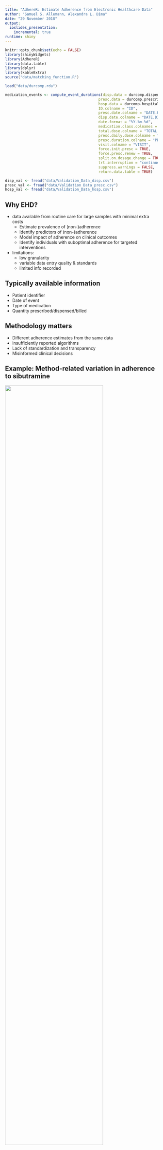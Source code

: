 ```yaml
---
title: "AdhereR: Estimate Adherence from Electronic Healthcare Data"
author: "Samuel S. Allemann, Alexandra L. Dima"
date: "29 November 2018"
output:
  ioslides_presentation:
    incremental: true
runtime: shiny
---
```


```r
knitr::opts_chunk$set(echo = FALSE)
library(shinyWidgets)
library(AdhereR)
library(data.table)
library(dplyr)
library(kableExtra)
source("data/matching_function.R")

load("data/durcomp.rda")

medication_events <- compute_event_durations(disp.data = durcomp.dispensing, 
                                           presc.data = durcomp.prescribing, 
                                           hosp.data = durcomp.hospitalisation, 
                                           ID.colname = "ID", 
                                           presc.date.colname = "DATE.PRESC", 
                                           disp.date.colname = "DATE.DISP", 
                                           date.format = "%Y-%m-%d",
                                           medication.class.colnames = c("ATC.CODE", "UNIT", "FORM"), 
                                           total.dose.colname = "TOTAL.DOSE", 
                                           presc.daily.dose.colname = "DAILY.DOSE", 
                                           presc.duration.colname = "PRESC.DURATION", 
                                           visit.colname = "VISIT", 
                                           force.init.presc = TRUE, 
                                           force.presc.renew = TRUE, 
                                           split.on.dosage.change = TRUE, 
                                           trt.interruption = "continue", 
                                           suppress.warnings = FALSE, 
                                           return.data.table = TRUE)

disp_val <- fread("data/Validation_Data_disp.csv")
presc_val <- fread("data/Validation_Data_presc.csv")
hosp_val <- fread("data/Validation_Data_hosp.csv")
```

<!-- ## So far... -->

<!-- Electronic monitoring data (EM): -->

<!-- - max zoom: each administration is recorded -->
<!-- - analysis:  -->
<!--     - adherence characterises an individual over a time period:  -->
<!--         - 3M, 1M, 1W, between visits;  -->
<!--         - skipped doses, missed days, drug holidays; (time to) discontinuation -->
<!--     - adherence characterises a cohort/sample at a time t:  -->
<!--         - per day -->
<!--         - % individuals taking >= prescribed; survival curve -->

<!-- ## ... something completely different? -->

<!-- Electronic healthcare data (EHD):  -->

<!-- - zoom out: only prescription AND/OR dispensing data -->
<!-- - analysis:  -->
<!--     - adherence characterizes an individual during a time period -->
<!--         - interval duration varies, commonly 6M - 2Y -->
<!--         - % medication availability (MPR, PDC, CMA), n refills; (time to) refill gap -->
<!--     - adherence characterises a cohort/sample at a time t: -->
<!--         - interval duration varies -->
<!--         - % individuals x% availability; % individuals persistent at time t -->

## Why EHD?

- data available from routine care for large samples with minimal extra costs
    + Estimate prevalence of (non-)adherence
    + Identify predictors of (non-)adherence
    + Model impact of adherence on clinical outcomes
    + Identify individuals with suboptimal adherence for targeted interventions
    
- limitations: 
    + low granularity 
    + variable data entry quality & standards 
    + limited info recorded

## Typically available information

- Patient identifier
- Date of event
- Type of medication
- Quantity prescribed/dispensed/billed
    
## Methodology matters

- Different adherence estimates from the same data
- Insufficiently reported algorithms
- Lack of standardization and transparency
- Misinformed clinical decisions

## Example: Method-related variation in adherence to sibutramine

<img src="figures/hess_example.JPG" style="width: 80%"/>

LM Hess - 2006. https://doi.org/10.1345/aph.1H018.

## AdhereR

- Open-source package for the statistical software R
- Computation of adherence from EHD
- (Interactive) visualization
- Transparent and reproducible reporting
- Under active development

## Assumptions

- The regimen requires the use of a fixed daily dosage of medication
- All medication supplied for that patient in that period of time is recorded
- The patient does not use medication from other sources 
- The medication is used by the patient it has been supplied for 
- Medication is supposed to be supplied at least two times during the observed period 
- Several other assumptions apply to individual algorithms

## Definitions: Data source

- *Medication event* = prescribing or dispensing event of a given medication for a given patient
- *Duration* = number of days the quantity of supplied medication would last if used as recommended
- *Quantity* = number of doses supplied at a medication event
- *Daily dosage* = number of doses recommended to be taken daily
- *Medication type* = classification performed by the researcher depending on study aims

## Definitions: Adherence taxonomy

- *Adherence*
    + continuous multiple-interval measures of medication availability (CMA)
- *Initiation*
    + the length of time between the first prescribing event and the first dispensing event
- *Persistence*
    + the length of time with repeated medication events, before discontinuing for a time period longer than a pre-specified permissible gap
- *Implementation*
    + CMA during treatment episodes or observation windows with no treatment gaps longer than a pre-specified period

## ABC Taxonomy for EHD

<figure>
<img src="figures/ABC-taxonomy-EHD.JPG" style="width: 100%"/>
<figcaption>ABC taxonomy figure adapted for EHD</fugcaption>
</figure>

## Definitions: Time frames

> - *Follow-up window* (FUW)
> - *Observation window* (OW)
> - *Treatment episode* (TE)

```r
renderPlot({
example_data <- na.omit(medication_events[grepl("^A09A",ATC.CODE) & ID == 8,], cols = "DURATION")

example_data$rownr <- 1:nrow(example_data)

TEs <- compute.treatment.episodes(example_data,
                                  ID.colname="ID",
                                  event.date.colname="DATE.DISP",
                                  event.duration.colname="DURATION",
                                  event.daily.dose.colname="DAILY.DOSE",
                                  medication.class.colname="ATC.CODE",
                                  carryover.within.obs.window = TRUE, # carry-over inside the OW
                                  carry.only.for.same.medication = TRUE, # & only for same type
                                  consider.dosage.change = TRUE, # dosage change starts new episode...
                                  medication.change.means.new.treatment.episode = TRUE, # & type change
                                  maximum.permissible.gap = 90, # & a gap longer than 180 days
                                  maximum.permissible.gap.unit = "days", # unit for the above (days)
                                  followup.window.start = 0, # 2-years FUW starts at earliest event
                                  followup.window.start.unit = "days",
                                  followup.window.duration = 720,
                                  followup.window.duration.unit = "days",
                                  date.format = "%Y-%m-%d")

cma7 <- CMA7(data=example_data, # use the two selected patients
             ID.colname="ID",
             event.date.colname="DATE.DISP",
             event.duration.colname="DURATION",
             event.daily.dose.colname="DAILY.DOSE",
             medication.class.colname="ATC.CODE", # the name of the column containing the category
             followup.window.start=0,  # FUW start in days since earliest event
             followup.window.duration = 720,
             followup.window.duration.unit = "days",
             observation.window.start=as.Date("2057-01-01", format = "%Y-%m-%d"), # OW start in days since earliest event
             observation.window.duration=365, # OW duration in days
             date.format="%Y-%m-%d"); # date format (mm/dd/yyyy)

  plot(cma7,
     show.legend = FALSE,
     show.cma = FALSE,
     show.event.intervals = FALSE,
     print.CMA = FALSE,
     plot.CMA = FALSE,
     col.cats = c("red", "blue"))
for(i in 1:nrow(TEs)){
  id = TEs[i, "ID"]
  bottom = head(example_data[ID == id,"rownr"],1)
  top = tail(example_data[ID == id,"rownr"],1)
  start = as.numeric(difftime(TEs[i, "episode.start"],head(TEs[TEs$ID == id, "episode.start"],1), "days"))
  end = as.numeric(difftime(TEs[i, "episode.end"],head(TEs[TEs$ID == id, "episode.start"],1), "days"))

  rect(xleft=start, xright=end, ybottom=bottom-0.45, ytop=top+0.45, border = "blue", lty = "dashed", lwd = 2)
}
  
})
```

## Working with AdhereR

1. Data preparation
2. Data exploration / Visualization
3. Adherence calculation
4. Reporting

## Prerequisits

- The raw data (A),
- A tidy data set (B),
- A code book with all variables and values in the tidy data set,
- A reproducible recipe how to go from A to B.

## Why reproducibility is important

<figure>
<img src="figures/R_Rcorrect-1.png" style="width: 80%"/>
<figcaption>Herndon, T., Ash, M., & Pollin, R. (2014). Cambridge journal of economics, 38(2), 257-279.</fugcaption>
</figure>


## 1. Data preparation

- selecting medication events applicable to the research question 
- coding medication type depending on clinical considerations
- calculate medication event durations (if necessary)
- check plausible values and correcting any deviations
- handle missing data
- see Huang, Yunyu, Jaco Voorham, und Flora M Haaijer-Ruskamp. Journal of Comparative Effectiveness Research 5, Nr. 4 (27. Juni 2016): 345-54. https://doi.org/10.2217/cer-2015-0022.

<!-- ## Select medication events -->

<!-- # ```{r echo = TRUE} -->
<!-- # load("data/durcomp.rda") -->
<!-- #  -->
<!-- # str(durcomp.prescribing) -->
<!-- #  -->
<!-- # durcomp.prescribing_A09 <- durcomp.prescribing[grepl("^A09",ATC.CODE),] -->
<!-- # durcomp.dispensing_A09 <- durcomp.dispensing[grepl("^A09",ATC.CODE),] -->
<!-- # ``` -->

## R Basics: structure of analysis (1/2)

- load necessary packages
    + `library(Adherer)`
    + `library(data.table)`
- import data
    + `load("path/to/data.rda")` to load R data objects
    + `fread("path/to/data.csv")` to import csv-files
    + `dbConnect(...)` to connect to a (remote) database

## R Basics: Data structures

>- data.frames or data.tables hold the data similar to an excel spreadsheet
    + each row is an observation
    + each column is a variable

```r
str(medication_events)
```

## R Basics: structure of analysis (2/2)

- manipulate data
    + `data.table` syntax: `data[*subset*, *do*, *by*]`
- store results
    + Basic `R` syntax: `object <- function(data, argument)`
    + `save(data, ... , file="path/to/file.rda")` to save R data object
    + `write.csv(data, file = "path.to.file.csv")` to export to csv-file

## Link multiple data sources

- Necessary data recorded in different databases
- Prescription changes or hospitalizations affect adherence estimation
- New AdhereR function to:
    1. automatically select the last prescribed dose to calculate supply duration,
    2. check for prescription changes, hospitalizations, and other treatment interruptions during this period, and
    3. adjust the supply duration based on prescription changes and hospitalizations

## Link multiple data sources


```r
dropdownButton(

  selectInput(inputId = "source", label = "Data source",
              choices = c("prescribing", "dispensing", "hospitalization"), selected = "prescribing"),
  icon = icon("gear"),
  width = "100px"
  )

renderDataTable({
  if(input$source == "prescribing") {
  data <- durcomp.prescribing
} else if(input$source == "dispensing") {
  data <- durcomp.dispensing
} else if(input$source == "hospitalization") {
  data <- durcomp.hospitalisation
}

  data

}, options = list(pageLength = 3))

```

## Link multiple data sources

`compute_event_durations(disp.data, presc.data, hosp.data, ...)`

```r

library(data.table)
library(AdhereR)

dropdownButton(

  checkboxInput(inputId = "hosp", label = "consider hospitalizations", value = FALSE),
  checkboxInput(inputId = "force.init.presc", label = "force.init.presc", value = FALSE),
  checkboxInput(inputId = "force.presc.renew", label = "force.presc.renew", value = FALSE),
  checkboxInput(inputId = "split.on.dosage.change", label = "split.on.dosage.change", value = FALSE),
  selectInput(inputId = "trt.interruption", label = "trt.interruption",
              choices = c("continue", "discard", "carryover"), selected = "continue"),
  icon = icon("gear"),
  width = "300px"
  )

renderPlot({

  if(input$hosp == TRUE){
    hosp <- hosp_val
  } else {hosp <- NULL}

  medication_events <- compute_event_durations(disp.data = disp_val,
                                             presc.data = presc_val,
                                             hosp.data = hosp,
                                             ID.colname = "ID",
                                             presc.date.colname = "DATE.PRESC",
                                             disp.date.colname = "DATE.DISP",
                                             date.format = "%d.%m.%Y",
                                             medication.class.colname = "ATC.CODE",
                                             total.dose.colname = "TOTAL.DOSE",
                                             presc.daily.dose.colname = "DAILY.DOSE",
                                             presc.duration.colname = "DURATION",
                                             visit.colname = "VISIT",
                                             force.init.presc = input$force.init.presc,
                                             force.presc.renew = input$force.presc.renew,
                                             split.on.dosage.change = input$split.on.dosage.change,
                                             trt.interruption = input$trt.interruption,
                                             suppress.warnings = FALSE,
                                             return.data.table = TRUE)

med_events <- na.omit(medication_events, cols = "DURATION")

class <- data.table(ATC.CODE = unique(disp_val[,ATC.CODE]),
                    class = substr(unique(disp_val[,ATC.CODE]), 1, 1))

med_events <- merge(med_events, class, by = "ATC.CODE")

cma0 <- CMA0(data=as.data.frame(med_events),
             ID.colname="class",
             event.date.colname="DISP.START",
             event.duration.colname="DURATION",
             event.daily.dose.colname="DAILY.DOSE",
             medication.class.colname="ATC.CODE",
             followup.window.start=0,
             followup.window.start.unit="days",
             followup.window.duration=2*365,
             followup.window.duration.unit="days",
             observation.window.start=0,
             observation.window.start.unit="days",
             observation.window.duration=365,
             observation.window.duration.unit="days",
             date.format="%Y-%m-%d",
             summary="Base CMA")

TEs <- unique(med_events[,.(class, START.PRESC, END.PRESC, DAILY.DOSE)])
TEs[is.na(END.PRESC),END.PRESC := as.Date("2016-01-01")]

med_events[,rownr := 1:nrow(med_events)]

plot(cma0, col.cats = rainbow, show.legend = FALSE, align.all.patients = FALSE)
for(i in 1:nrow(TEs)){
  class.i = TEs[[i, "class"]]
  bottom = head(med_events[class == class.i,"rownr"],1)
  top = tail(med_events[class == class.i,"rownr"],1)
  start = as.numeric(TEs[i, "START.PRESC"]-head(TEs[TEs$class == class, "START.PRESC"],1))
  end = as.numeric(TEs[i, "END.PRESC"]-head(TEs[TEs$class == class, "START.PRESC"],1))
  offset = min(TEs[["START.PRESC"]], na.rm = TRUE)-min(med_events[["DISP.START"]], na.rm = TRUE)

  rect(xleft=start+offset, xright=end+offset, ybottom=bottom-0.45, ytop=top+0.45, col = rgb(1,1,0,alpha = 0.2), border = "black", lty = "dashed", lwd = 0.1)}
if(!is.null(hosp)){
for(i in 1:nrow(hosp_val)){

  first_event <- min(med_events[["DISP.START"]], na.rm = TRUE)

  bottom = head(med_events[,"rownr"],1)
  top = tail(med_events[,"rownr"],1)
  start = as.numeric(hosp_val[[i, "DATE.IN"]]-first_event)
  end = as.numeric(hosp_val[[i, "DATE.OUT"]]-first_event)

  rect(xleft=start, xright=end, ybottom=bottom-0.45, ytop=top+0.45, col = rgb(0,0,1,alpha = 0.5), border = NULL)}
  }
})
```


## 2. Data exploration/Visualization {.build}

> - Exploration during preparation stage
> - Illustration for scientific communication
> - Guidance in clinical practice

```r
# Create an object "cma0" of the most basic CMA type, "CMA0":

example_data <- na.omit(medication_events[grepl("^R03",ATC.CODE) & ID %in% c(11,14) & DURATION != 0,], cols = "DURATION")

  cma0 <- CMA0(data=example_data, # use the two selected patients
             ID.colname="ID", # the name of the column containing the IDs
             event.date.colname="DATE.DISP", # the name of the column containing the event date
             event.duration.colname="DURATION", # the name of the column containing the duration
             event.daily.dose.colname="DAILY.DOSE", # the name of the column containing the dosage
             medication.class.colname="ATC.CODE"); # date format (mm/dd/yyyy)

# Plot the object (CMA0 shows the actual event data only):
renderPlot({
plot(cma0, # the object to plot
     align.all.patients=TRUE) # align all patients for easier comparison
})

```

## Interactive Plotting

```r
# Interactive plotting of CMA per-treatment-episode
# Please run only within RStudio!

plot_interactive_cma_shiny <- function(data=as.data.frame(na.omit(medication_events, cols = "DURATION")),
                                       cma.class="simple",
                                       ID.colname="ID",
                                       event.date.colname="DATE.DISP",
                                       event.duration.colname="DURATION",
                                       event.daily.dose.colname="DAILY.DOSE",
                                       medication.class.colname="ATC.CODE",
                                       date.format="%Y-%m-%d",
                                       ID=NULL,
                                       print.full.params=FALSE,
                                       followup.window.start.max=5*365,
                                       followup.window.duration.max=5*365,
                                       observation.window.start.max=followup.window.start.max,
                                       observation.window.duration.max=followup.window.duration.max,
                                       align.all.patients=FALSE, align.first.event.at.zero=TRUE,
                                       maximum.permissible.gap.max=2*365,
                                       sliding.window.start.max=followup.window.start.max,
                                       sliding.window.duration.max=2*365,
                                       sliding.window.step.duration.max=2*365,
                                       use.system.browser=FALSE
                                       )
{
  # pass things to shiny using the global environment (as discussed at https://github.com/rstudio/shiny/issues/440):

  # checks:
  if( !(cma.class %in% c("simple","per episode","sliding window")) )
  {
    warning(paste0("Only know how to interactively plot 'cma.class' of type 'simple', 'per episode' and 'sliding window', but you requested '",cma.class,"': assuming 'simple'."));
    cma.class <- "simple";
  }

  # Preconditions:
  if( !is.null(data) )
  {
    # data's class and dimensions:
    if( class(data) == "matrix" ) data <- as.data.frame(data); #make it a data.frame
    if( !inherits(data, "data.frame") )
    {
      stop("The 'data' must be of type 'data.frame'!\n");
      return (NULL);
    }
    if( nrow(data) < 1 )
    {
      stop("The 'data' must have at least one row!\n");
      return (NULL);
    }
    # the column names must exist in data:
    if( !is.na(ID.colname) && !(ID.colname %in% names(data)) )
    {
      stop(paste0("Column ID.colname='",ID.colname,"' must appear in the 'data'!\n"));
      return (NULL);
    }
    if( !is.na(event.date.colname) && !(event.date.colname %in% names(data)) )
    {
      stop(paste0("Column event.date.colname='",event.date.colname,"' must appear in the 'data'!\n"));
      return (NULL);
    }
    if( !is.na(event.duration.colname) && !(event.duration.colname %in% names(data)) )
    {
      stop(paste0("Column event.duration.colname='",event.duration.colname,"' must appear in the 'data'!\n"));
      return (NULL);
    }
    if( !is.na(event.daily.dose.colname) && !(event.daily.dose.colname %in% names(data)) )
    {
      stop(paste0("Column event.daily.dose.colname='",event.daily.dose.colname,"' must appear in the 'data'!\n"));
      return (NULL);
    }
    if( !is.na(medication.class.colname) && !(medication.class.colname %in% names(data)) )
    {
      stop(paste0("Column medication.class.colname='",medication.class.colname,"' must appear in the 'data'!\n"));
      return (NULL);
    }
  } else
  {
    stop("The 'data' cannot be empty!\n");
    return (NULL);
  }

  # All patient IDs:
  all.IDs <- sort(unique(data[,ID.colname]));
  if( is.null(ID) || is.na(ID) || !(ID %in% all.IDs) ) ID <- all.IDs[1];

  # The function encapsulating the plotting:
  .plotting.fnc <- function(data=NULL, # the data used to compute the CMA on
                            ID=NULL, # the ID of the patient to plot
                            cma="none", # the CMA to use for plotting
                            cma.to.apply="none", # cma to compute per episode or sliding window
                            # Various types medhods of computing gaps:
                            carryover.within.obs.window=NA, # if TRUE consider the carry-over within the observation window (NA = undefined)
                            carryover.into.obs.window=NA, # if TRUE consider the carry-over from before the starting date of the observation window (NA = undefined)
                            carry.only.for.same.medication=NA, # if TRUE the carry-over applies only across medication of same type (NA = undefined)
                            consider.dosage.change=NA, # if TRUE carry-over is adjusted to reflect changes in dosage (NA = undefined)
                            # The follow-up window:
                            followup.window.start=NA, # if a number is the earliest event per participant date + number of units, or a Date object, or a column name in data (NA = undefined)
                            followup.window.start.unit=NA, # the time units; can be "days", "weeks", "months" or "years" (if months or years, using an actual calendar!) (NA = undefined)
                            followup.window.duration=NA, # the duration of the follow-up window in the time units given below (NA = undefined)
                            followup.window.duration.unit=NA, # the time units; can be "days", "weeks", "months" or "years" (if months or years, using an actual calendar!)  (NA = undefined)
                            # The observation window (embedded in the follow-up window):
                            observation.window.start=NA, # the number of time units relative to followup.window.start (NA = undefined)
                            observation.window.start.unit=NA, # the time units; can be "days", "weeks", "months" or "years" (if months or years, using an actual calendar!) (NA = undefined)
                            observation.window.duration=NA, # the duration of the observation window in time units (NA = undefined)
                            observation.window.duration.unit=NA, # the time units; can be "days", "weeks", "months" or "years" (if months or years, using an actual calendar!) (NA = undefined)
                            # Treatment episodes:
                            medication.change.means.new.treatment.episode=TRUE, # does a change in medication automatically start a new treatment episode?
                            maximum.permissible.gap=180, # if a number, is the duration in units of max. permissible gaps between treatment episodes
                            maximum.permissible.gap.unit="days", # time units; can be "days", "weeks" (fixed at 7 days), "months" (fixed at 30 days) or "years" (fixed at 365 days)
                            # Sliding window:
                            sliding.window.start=0, # if a number is the earliest event per participant date + number of units, or a Date object, or a column name in data (NA = undefined)
                            sliding.window.start.unit=c("days", "weeks", "months", "years")[1], # the time units; can be "days", "weeks", "months" or "years" (if months or years, using an actual calendar!) (NA = undefined)
                            sliding.window.duration=90,  # the duration of the sliding window in time units (NA = undefined)
                            sliding.window.duration.unit=c("days", "weeks", "months", "years")[1], # the time units; can be "days", "weeks", "months" or "years" (if months or years, using an actual calendar!) (NA = undefined)
                            sliding.window.step.duration=7, # the step ("jump") of the sliding window in time units (NA = undefined)
                            sliding.window.step.unit=c("days", "weeks", "months", "years")[1], # the time units; can be "days", "weeks", "months" or "years" (if months or years, using an actual calendar!) (NA = undefined)
                            sliding.window.no.steps=NA, # the number of steps to jump; if both sliding.win.no.steps & sliding.win.duration are NA, fill the whole observation window
                            plot.CMA.as.histogram=TRUE, # plot the CMA as historgram or density plot?
                            align.all.patients=FALSE, align.first.event.at.zero=TRUE, # should all patients be aligned? if so, place first event the horizontal 0?

                            # Legend:
                            show.legend=TRUE # show the legend?
  )
  {
    # Progress messages:
    cat(paste0("Plotting patient ID '",ID,"' with CMA '",cma,"'",ifelse(cma.to.apply != "none",paste0(" ('",cma.to.apply,"')"),"")));
    if( print.full.params )
    {
      cat(paste0(" with params: ",
                 "carryover.within.obs.window=",carryover.within.obs.window,", ",
                 "carryover.into.obs.window=",carryover.into.obs.window,", ",
                 "carry.only.for.same.medication=",carry.only.for.same.medication,", ",
                 "consider.dosage.change=",consider.dosage.change,", ",
                 "followup.window.start=",followup.window.start,", ",
                 "followup.window.start.unit=",followup.window.start.unit,", ",
                 "followup.window.duration=",followup.window.duration,", ",
                 "followup.window.duration.unit=",followup.window.duration.unit,", ",
                 "observation.window.start=",observation.window.start,", ",
                 "observation.window.start.unit=",observation.window.start.unit,", ",
                 "observation.window.duration=",observation.window.duration,", ",
                 "observation.window.duration.unit=",observation.window.duration.unit,", ",
                 "medication.change.means.new.treatment.episode=",medication.change.means.new.treatment.episode,", ",
                 "maximum.permissible.gap=",maximum.permissible.gap,", ",
                 "maximum.permissible.gap.unit=",maximum.permissible.gap.unit,", ",
                 "sliding.window.start=",sliding.window.start,", ",
                 "sliding.window.start.unit=",sliding.window.start.unit,", ",
                 "sliding.window.duration=",sliding.window.duration,", ",
                 "sliding.window.duration.unit=",sliding.window.duration.unit,", ",
                 "sliding.window.step.duration=",sliding.window.step.duration,", ",
                 "sliding.window.step.unit=",sliding.window.step.unit,", ",
                 "sliding.window.no.steps=",sliding.window.no.steps,", ",
                 "align.all.patients=",align.all.patients,", ",
                 "align.first.event.at.zero=",align.first.event.at.zero
      ));
    }
    cat("\n");

    # Preconditions:
    if( is.null(ID) || is.null(data <- data[data[,ID.colname] %in% ID,]) || nrow(data)==0 )
    {
      plot(-10:10,-10:10,type="n",axes=FALSE,xlab="",ylab=""); text(0,0,paste0("Error: cannot display the data for patient '",ID,"'!"),col="red");
      return (invisible(NULL));
    }

    # Compute the CMA:
    cma.fnc <- switch(cma,
                      "CMA1" = CMA1,
                      "CMA2" = CMA2,
                      "CMA3" = CMA3,
                      "CMA4" = CMA4,
                      "CMA5" = CMA5,
                      "CMA6" = CMA6,
                      "CMA7" = CMA7,
                      "CMA8" = CMA8,
                      "CMA9" = CMA9,
                      "per episode" = CMA_per_episode,
                      "sliding window" = CMA_sliding_window,
                      CMA0); # by default, fall back to CMA0
    # Try to catch errors and warnings for nice displaying:
    results <- NULL;
    full.results <- tryCatch( results <- cma.fnc( data,
                                                  CMA=cma.to.apply,
                                                  ID.colname=ID.colname,
                                                  event.date.colname=event.date.colname,
                                                  event.duration.colname=event.duration.colname,
                                                  event.daily.dose.colname=event.daily.dose.colname,
                                                  medication.class.colname=medication.class.colname,
                                                  date.format=date.format,
                                                  carryover.within.obs.window=carryover.within.obs.window,
                                                  carryover.into.obs.window=carryover.into.obs.window,
                                                  carry.only.for.same.medication=carry.only.for.same.medication,
                                                  consider.dosage.change=consider.dosage.change,
                                                  followup.window.start=followup.window.start,
                                                  followup.window.start.unit=followup.window.start.unit,
                                                  followup.window.duration=followup.window.duration,
                                                  followup.window.duration.unit=followup.window.duration.unit,
                                                  observation.window.start=observation.window.start,
                                                  observation.window.start.unit=observation.window.start.unit,
                                                  observation.window.duration=observation.window.duration,
                                                  observation.window.duration.unit=observation.window.duration.unit,
                                                  medication.change.means.new.treatment.episode=medication.change.means.new.treatment.episode,
                                                  maximum.permissible.gap=maximum.permissible.gap,
                                                  maximum.permissible.gap.unit=maximum.permissible.gap.unit,
                                                  sliding.window.start=sliding.window.start,
                                                  sliding.window.start.unit=sliding.window.start.unit,
                                                  sliding.window.duration=sliding.window.duration,
                                                  sliding.window.duration.unit=sliding.window.duration.unit,
                                                  sliding.window.step.duration=sliding.window.step.duration,
                                                  sliding.window.step.unit=sliding.window.step.unit,
                                                  sliding.window.no.steps=sliding.window.no.steps),
                              error  =function(e) return(list(results=results,error=conditionMessage(e))),
                              warning=function(w) return(list(results=results,warning=conditionMessage(w))));
    if( is.null(results) )
    {
      # Plot an error message:
      plot(-10:10,-10:10,type="n",axes=FALSE,xlab="",ylab="");
      text(0,0,paste0("Error computing '",cma,"' for patient '",ID,"'\n(see console for possible warnings or errors)!"),col="red");
      if( !is.null(full.results$error) )   cat(paste0("Error(s): ",paste0(full.results$error,collapse="\n")));
      if( !is.null(full.results$warning) ) cat(paste0("Warning(s): ",paste0(full.results$warning,collapse="\n")));
    } else
    {
      # Plot the results:
      plot(results,
           show.legend=show.legend,
           plot.CMA.as.histogram=plot.CMA.as.histogram,
           align.all.patients=align.all.patients,
           align.first.event.at.zero=align.first.event.at.zero
          );
    }
  }


  # put things in the global environment for shiny:
  .plotting.params <- list("data"=data,
                                      "ID"=ID, "all.IDs"=all.IDs,
                                      "cma.class"=cma.class,
                                      "print.full.params"=print.full.params,
                                      "ID.colname"=ID.colname,
                                      "event.date.colname"=event.date.colname,
                                      "event.duration.colname"=event.duration.colname,
                                      "event.daily.dose.colname"=event.daily.dose.colname,
                                      "medication.class.colname"=medication.class.colname,
                                      "date.format"=date.format,
                                      "followup.window.start.max"=followup.window.start.max,
                                      "followup.window.duration.max"=followup.window.duration.max,
                                      "observation.window.start.max"=observation.window.start.max,
                                      "observation.window.duration.max"=observation.window.duration.max,
                                      "maximum.permissible.gap.max"=maximum.permissible.gap.max,
                                      "sliding.window.start.max"=sliding.window.start.max,
                                      "sliding.window.duration.max"=sliding.window.duration.max,
                                      "sliding.window.step.duration.max"=sliding.window.step.duration.max,
                                      "align.all.patients"=align.all.patients,
                                      "align.first.event.at.zero"=align.first.event.at.zero,
                                      ".plotting.fnc"=.plotting.fnc
                                     )
  .plotting.params
}

  .plotting.params <- plot_interactive_cma_shiny()

  shinyApp(

    ui <- fluidPage(


  # Sidebar layout with input and output definitions ----
  #sidebarLayout(
  fluidRow(

    # Sidebar panel for inputs ----
    #sidebarPanel(
    column(3, wellPanel(id = "tPanel", style = "overflow-y:scroll; max-height: 600px;",


      span(h4("General settings..."), style="color:DarkBlue"),

      # Select the CMA class ----
      selectInput(inputId="cma_class",
                  label="Select CMA type",
                  choices=c("simple", "per episode", "sliding window"),
                  selected=.plotting.params$cma.class),

      hr(),

      # Select the simple CMA to compute ----
      selectInput(inputId="cma_to_compute",
                  label="Select CMA to compute",
                  choices=paste0("CMA",0:9),
                  selected="CMA1"),

      # Select the patient to plot ----
      selectInput(inputId="patient",
                  label="Select patient to plot",
                  choices=.plotting.params$all.IDs,
                  selected=.plotting.params$ID,
                  multiple=TRUE),

      hr(),
      span(h4("Follow-up window..."), style="color:DarkBlue"),

      # Follow-up window start ----
      selectInput(inputId="followup_window_start_unit",
                  label="Follow-up wnd. start unit",
                  choices=c("days", "weeks", "months", "years", "calendar date"), # "column in dataset"),
                  selected="days"),

      # If follow-up window unit is "calendar date" ----
      conditionalPanel(
        condition = "(input.followup_window_start_unit == 'calendar date')",
                    # Select an actual date ----
                    dateInput(inputId="followup_window_start_date",
                              label="Follow-up wnd. start",
                              value=NULL, format="dd/mm/yyyy", startview="month", weekstart=1)
      ),

      ## If follow-up window unit is "column in dataset" ----
      #conditionalPanel(
      #  condition = "(input.followup_window_start_unit == 'column in dataset')",
      #              # Select an actual date ----
      #              selectInput(inputId="followup_window_start_column",
      #                        label="Follow-up wnd. start",
      #                        choices=names(.plotting.params$data),
      #                        selected="")
      #),

      # If follow-up window unit is regular unit ----
      conditionalPanel(
        condition = "(input.followup_window_start_unit != 'calendar date')",  # && input.followup_window_start_unit != 'column in dataset')",
                    # Select the number of units ----
                    sliderInput(inputId="followup_window_start_no_units",
                                label="Follow-up wnd. start",
                                min=0, max=.plotting.params$followup.window.start.max, value=0, step=1, round=TRUE)
      ),


      # Follow-up window duration ----
      selectInput(inputId="followup_window_duration_unit",
                  label="Follow-up wnd. duration unit",
                  choices=c("days", "weeks", "months", "years"),
                  selected="days"),

      # Select the number of units ----
      sliderInput(inputId="followup_window_duration",
                  label="Follow-up wnd. duration",
                  min=0, max=.plotting.params$followup.window.duration.max, value=2*365, step=1, round=TRUE),

      hr(),
      span(h4("Observation window..."), style="color:DarkBlue"),

      # Observation window start ----
      selectInput(inputId="observation_window_start_unit",
                  label="Observation wnd. start unit",
                  choices=c("days", "weeks", "months", "years", "calendar date"),
                  selected="days"),

      # If observation window unit is "calendar date" ----
      conditionalPanel(
        condition = "(input.observation_window_start_unit == 'calendar date')",
                    # Select an actual date ----
                    dateInput(inputId="observation_window_start_date",
                              label="Observation wnd. start",
                              value=NULL, format="dd/mm/yyyy", startview="month", weekstart=1)
      ),

      # If observation window unit is not "calendar date" ----
      conditionalPanel(
        condition = "(input.observation_window_start_unit != 'calendar date')",
                    # Select the number of units ----
                    sliderInput(inputId="observation_window_start_no_units",
                                label="Observation wnd. start",
                                min=0, max=.plotting.params$observation.window.start.max, value=0, step=1, round=TRUE)
      ),


      # Observation window duration ----
      selectInput(inputId="observation_window_duration_unit",
                  label="Observation wnd. duration unit",
                  choices=c("days", "weeks", "months", "years"),
                  selected="days"),

      # Select the number of units ----
      sliderInput(inputId="observation_window_duration",
                  label="Observation wnd. duration",
                  min=0, max=.plotting.params$observation.window.duration.max, value=2*365, step=1, round=TRUE),

      hr(),


      # For CMA5 to CMA9: carry_only_for_same_medication, consider_dosage_change ----
      conditionalPanel(
        condition = "(input.cma_to_compute == 'CMA5' || input.cma_to_compute == 'CMA6' || input.cma_to_compute == 'CMA7' || input.cma_to_compute == 'CMA8' || input.cma_to_compute == 'CMA9')",

                    span(h4("Carry over..."), style="color:DarkBlue"),

                    # Carry-over for same treat only? ----
                    checkboxInput(inputId="carry_only_for_same_medication",
                                  label="Carry-over for same treat only?",
                                  value=FALSE),

                    # Consider dosage changes? ----
                    checkboxInput(inputId="consider_dosage_change",
                                  label="Consider dosage changes?",
                                  value=FALSE),

                    hr()
      ),


      # For per episode:
      conditionalPanel(
        condition = "(input.cma_class == 'per episode')",

                    span(h4("Define the episodes..."), style="color:DarkBlue"),

                    # Does treat. change start new episode? ----
                    checkboxInput(inputId="medication_change_means_new_treatment_episode",
                                  label="Treat. change start new episode?",
                                  value=FALSE),

                    # Max. permis. gap duration unit ----
                    selectInput(inputId="maximum_permissible_gap_unit",
                                label="Max. permis. gap duration unit",
                                choices=c("days", "weeks", "months", "years"),
                                selected="days"),

                    # Max. permissible gap ----
                    sliderInput(inputId="maximum_permissible_gap",
                                label="Max. permissible gap",
                                min=0, max=.plotting.params$followup.window.duration.max, value=0, step=1, round=TRUE),

                    # Plot CMA as histogram ----
                    checkboxInput(inputId="plot_CMA_as_histogram_episodes",
                                  label="Plot CMA as histogram?",
                                  value=FALSE),

                    hr()
      ),


      # For sliding window:
      conditionalPanel(
        condition = "(input.cma_class == 'sliding window')",

                    span(h4("Define the sliding windows..."), style="color:DarkBlue"),

                    # Sliding window start ----
                    selectInput(inputId="sliding_window_start_unit",
                                label="Sliding wnd. start unit",
                                choices=c("days", "weeks", "months", "years"),
                                selected="days"),

                    # Select the number of units ----
                    sliderInput(inputId="sliding_window_start",
                                label="Sliding wnd. start",
                                min=0, max=.plotting.params$sliding.window.start.max, value=0, step=1, round=TRUE),

                    # Sliding window duration ----
                    selectInput(inputId="sliding_window_duration_unit",
                                label="Sliding wnd. duration unit",
                                choices=c("days", "weeks", "months", "years"),
                                selected="days"),

                    # Select the number of units ----
                    sliderInput(inputId="sliding_window_duration",
                                label="Sliding wnd. duration",
                                min=0, max=.plotting.params$sliding.window.duration.max, value=90, step=1, round=TRUE),

                    # Steps choice ----
                    selectInput(inputId="sliding_window_step_choice",
                                label="Define the sliding wnd. steps by",
                                choices=c("the number of steps", "the duration of a step"),
                                selected="the duration of a step"),

                    # Sliding window steps
                    conditionalPanel(
                      condition = "(input.sliding_window_step_choice == 'the duration of a step')",
                                  selectInput(inputId="sliding_window_step_unit",
                                              label="Sliding wnd. step unit",
                                              choices=c("days", "weeks", "months", "years"),
                                              selected="days"),
                                  sliderInput(inputId="sliding_window_step_duration",
                                              label="Sliding wnd. step duration",
                                              min=0, max=.plotting.params$sliding.window.duration.max, value=7, step=1, round=TRUE)
                    ),
                    conditionalPanel(
                      condition = "(input.sliding_window_step_choice == 'the number of steps')",
                                  sliderInput(inputId="sliding_window_no_steps",
                                              label="Sliding wnd. number of steps",
                                              min=0, max=1000, value=10, step=1, round=TRUE)
                    ),

                    # Plot CMA as histogram ----
                    checkboxInput(inputId="plot_CMA_as_histogram_sliding_window",
                                  label="Plot CMA as histogram?",
                                  value=TRUE),

                    hr()

      ),


      span(h4("Other..."), style="color:DarkBlue"),

      # Align al patients ----
      conditionalPanel(
        condition="(input.patient.length > 1)",

        checkboxInput(inputId="plot_align_all_patients",
                      label="Align patients?",
                      value=FALSE),

        # Align al patients ----
        conditionalPanel(
          condition="input.plot_align_all_patients",
          checkboxInput(inputId="plot_align_first_event_at_zero",
                        label="Align 1st event at 0?",
                        value=FALSE)
        )
      ),

      # Show legend? ----
      checkboxInput(inputId="show_legend",
                  label="Show the legend?",
                  value=TRUE)

    )),


    # Main panel for displaying outputs ----
    #mainPanel(
    column(9,

      # Control the plot dimensions ----
      column(3,
        sliderInput(inputId="plot_width",
                    label="Plot width",
                    min=0, max=5000, value=500, step=20, round=TRUE)
      ),

      conditionalPanel(
        condition = "(!input.plot_keep_ratio)",
        column(3,
          sliderInput(inputId="plot_height",
                      label="height",
                      min=0, max=5000, value=300, step=20, round=TRUE)
        )
      ),
      conditionalPanel(
        condition = "(input.plot_keep_ratio)",
        column(3,
          p("")
        )
      ),

      column(2,
        checkboxInput(inputId="plot_keep_ratio",
                    label="keep ratio",
                    value=TRUE)#,

        #checkboxInput(inputId="plot_auto_size",
        #            label="auto size",
        #            value=TRUE)
      ),

      column(2,
        # Save image to file:
        checkboxInput(inputId="save_to_file_info",
                    label="Save plot!",
                    value=FALSE)
      ),

      column(2,
        # Close shop:
        actionButton(inputId="close_shop", label=strong("Exit..."), icon=icon("remove-circle", lib="glyphicon"), style="color: #C70039 ; border-color: #C70039")
      ),

      # Save to file info:
      column(12,
        conditionalPanel(
          condition="(input.save_to_file_info)",

          column(2,numericInput(inputId="save_plot_width", label="width", value=5)),
          column(2,numericInput(inputId="save_plot_height", label="height", value=5)),

          conditionalPanel( # EPS + PDF
            condition="(input.save_plot_type == 'eps' || save_plot_type == 'pdf')",
            column(2,selectInput(inputId="save_plot_dim_unit", label="unit", choices=c("in"), selected="in")) # only inches
          ),
          conditionalPanel( # JPEG + PNG + TIFF
            condition="(input.save_plot_type != 'eps' && save_plot_type != 'pdf')",
            column(2,selectInput(inputId="save_plot_dim_unit", label="unit", choices=c("in","cm","mm","px"), selected="in"))
          ),

          column(2,selectInput(inputId="save_plot_type", label="type", choices=c("jpg","png","tiff","eps","pdf"), selected="jpeg")),

          #column(2,numericInput(inputId="save_plot_quality", label="quality", value=75, min=0, max=100, step=1)),
          column(2,numericInput(inputId="save_plot_resolution", label="resolution", value=72, min=0)),

          column(2, style="margin-top: 25px;", downloadButton(outputId="save_to_file", label="Save plot"))
        )
      ),

      # Messages:
      column(12,
        tags$head(tags$style("#container * { display: inline; }")),
        div(id="container", span(" Messages:", style="color:DarkBlue"), span(textOutput(outputId = "messages"), style="color:Blue"))
      ),

      # Output: the actual plot ----
      column(12, wellPanel(id = "tPlot",
                           style="resize: both; overflow-y:scroll; overflow-x:scroll; max-height: 800px;",
                           plotOutput(outputId = "distPlot", inline=TRUE)))

    )
  )#,
  #
  #
  #fluidRow(
  #
  #  # Messages:
  #  column(12,
  #    span(h4(" Messages:"), style="color:DarkBlue")
  #    span(textOutput(outputId = "messages"), style="color:Blue")
  #  )
  #
  #)

),


# Define server logic required to draw a histogram ----
server <- function(input, output, session) {

  # The plotting function:
  .renderPlot <- function()
  {
    .plotting.params$.plotting.fnc(data=.plotting.params$data,
                                   ID=input$patient,
                                   cma=ifelse(input$cma_class == "simple",
                                              input$cma_to_compute,
                                              input$cma_class),
                                   cma.to.apply=ifelse(input$cma_class == "simple",
                                                       "none",
                                                       input$cma_to_compute),
                                   #carryover.within.obs.window=FALSE,
                                   #carryover.into.obs.window=FALSE,
                                   carry.only.for.same.medication=input$carry_only_for_same_medication,
                                   consider.dosage.change=input$consider_dosage_change,
                                   followup.window.start=ifelse(input$followup_window_start_unit== "calendar date",
                                                                as.Date(input$followup_window_start_date, format="%Y-%m-%d"),
                                                                as.numeric(input$followup_window_start_no_units)),
                                   followup.window.start.unit=ifelse(input$followup_window_start_unit== "calendar date",
                                                                     "days",
                                                                     input$followup_window_start_unit),
                                   followup.window.duration=as.numeric(input$followup_window_duration),
                                   followup.window.duration.unit=input$followup_window_duration_unit,
                                   observation.window.start=ifelse(input$observation_window_start_unit== "calendar date",
                                                                   as.Date(input$observation_window_start_date, format="%Y-%m-%d"),
                                                                   as.numeric(input$observation_window_start_no_units)),
                                   observation.window.start.unit=ifelse(input$observation_window_start_unit== "calendar date",
                                                                        "days",
                                                                        input$observation_window_start_unit),
                                   observation.window.duration=as.numeric(input$observation_window_duration),
                                   observation.window.duration.unit=input$observation_window_duration_unit,
                                   medication.change.means.new.treatment.episode=input$medication_change_means_new_treatment_episode,
                                   maximum.permissible.gap=as.numeric(input$maximum_permissible_gap),
                                   maximum.permissible.gap.unit=input$maximum_permissible_gap_unit,
                                   sliding.window.start=as.numeric(input$sliding_window_start),
                                   sliding.window.start.unit=input$sliding_window_start_unit,
                                   sliding.window.duration=as.numeric(input$sliding_window_duration),
                                   sliding.window.duration.unit=input$sliding_window_duration_unit,
                                   sliding.window.step.duration=as.numeric(input$sliding_window_step_duration),
                                   sliding.window.step.unit=input$sliding_window_step_unit,
                                   sliding.window.no.steps=ifelse(input$sliding_window_step_choice == "the number of steps" ,as.numeric(input$sliding_window_no_steps), NA),
                                   plot.CMA.as.histogram=ifelse(input$cma_class == "sliding window",
                                                                !input$plot_CMA_as_histogram_sliding_window,
                                                                !input$plot_CMA_as_histogram_episodes),
                                   align.all.patients=input$plot_align_all_patients,
                                   align.first.event.at.zero=input$plot_align_first_event_at_zero,
                                   show.legend=input$show_legend # show the legend?
    )
  }

  # Do the ploting:
  output$distPlot <- renderPlot({

      # Depeding on the CMA class we might do things differently:
      msgs <- ""; # the output messages
      if( input$cma_class %in% c("simple", "per episode", "sliding window") )
      {
        # Call the workhorse plotting function with the appropriate argumens:
        msgs <- capture.output(.renderPlot());
      } else
      {
        # Quitting....
        showModal(modalDialog(title="AdhereR interactive plotting...", paste0("Unknwon CMA class '",input$cma_class,"'."), easyClose=TRUE));
      }

      output$messages <- renderText({
        msgs;
      })

    },
    width=function() # plot width
      {
        return (input$plot_width);
      },
    height=function() # plot height
      {
        if( !is.numeric(.plotting.params$plot.ratio) ) .plotting.params$plot.ratio <<- (input$plot_width / input$plot_height); # define the ratio
        if( input$plot_keep_ratio )
        {
          return (input$plot_width / .plotting.params$plot.ratio);
        } else
        {
          return (input$plot_height);
        }
      },
    execOnResize=TRUE # force redrawing on resize
  )

  # Text messages:
  output$messages <- renderText({
    ""
  })

  observeEvent(input$plot_keep_ratio, # plot keep ratio toggle
  {
    if( input$plot_keep_ratio )
    {
      .plotting.params$plot.ratio <<- (input$plot_width / input$plot_height); # save the ratio
    } else
    {
      updateSliderInput(session, "plot_height", value = round(input$plot_width / .plotting.params$plot.ratio));
    }
  })


  # Export plot to file:
  output$save_to_file <- downloadHandler(
    filename = function(){ paste0("adherer-plot-", input$cma_class,"-", input$cma_to_compute,"-", "ID-",input$patient, ".", input$save_plot_type) },
    content = function(file)
    {
      # The type of plot to save:
      if( input$save_plot_type == "png" )
      {
        png(file, height=input$save_plot_width, width=input$save_plot_height, units=input$save_plot_dim_unit, res=input$save_plot_resolution);
      } else if( input$save_plot_type == "tiff" )
      {
        tiff(file, height=input$save_plot_width, width=input$save_plot_height, units=input$save_plot_dim_unit, res=input$save_plot_resolution);
      } else if( input$save_plot_type == "eps" )
      {
        postscript(file, height=input$save_plot_width, width=input$save_plot_height, horizontal=FALSE, onefile=FALSE, paper="special");
      } else if( input$save_plot_type == "pdf" )
      {
        pdf(file, height=input$save_plot_width, width=input$save_plot_height, horizontal=FALSE, onefile=FALSE, paper="special");
      } else # default to JPEG
      {
        jpeg(file, height=input$save_plot_width, width=input$save_plot_height, units=input$save_plot_dim_unit, res=input$save_plot_resolution);
      }

      # Plot it:
      .renderPlot();

      # Close the device:
      dev.off();
    }
  )



  # Close shop nicely:
  observeEvent(input$close_shop,
  {
    showModal(modalDialog(title="AdhereR interactive plotting...", "Are you sure you want to close the interactive plotting?",
                          footer = tagList(modalButton("No", icon=icon("remove-circle", lib="glyphicon")),
                                           actionButton("ok", "Yes", icon=icon("ok-circle", lib="glyphicon")))))
  })
  observeEvent(input$ok,
  {
    removeModal();
    stopApp();
  })

}

  )
```

## 3. Adherence calculations

* `AdhereR` estimates adherence as *Continuous Medication Availability* (CMA)
* *simple* CMA measures: `CMA1` - `CMA9`
    + Delimitation of OW,
    + Capping of CMA values,
    + Carry-over of medication oversupply within the OW, and
    + Carry-over of medication supply into OW.
* *iterated* CMA measures: `CMA_per_episode` and `CMA_sliding_window`

## Overall adherence - implementation & persistence

- CMA itself makes no difference between persistence/non-persistence
- CMA = implementation only if sample/individual is on treatment
    + *simple* CMA for sample that initiated and did not discontinue OR
    + *per episode* CMA first identifies treatment episodes then computes CMA for each

## Overall adherence with CMA7

```r
cma7 <- CMA7(data=example_data,
             ID.colname="ID",
             event.date.colname="DATE.DISP",
             event.duration.colname="DURATION",
             event.daily.dose.colname="DAILY.DOSE",
             medication.class.colname="ATC.CODE",
             carry.only.for.same.medication=FALSE,
             consider.dosage.change=TRUE,
             followup.window.start="START.PRESC",
             followup.window.duration=3*365,
             observation.window.start=0,
             observation.window.duration=365,
             date.format="%Y-%m-%d")
```

## Initiation

- Requires prescription and dispensing data for the same follow-up period
- yes/no - availability of a dispensing date (within a period of time after prescription)
- time to dispensing - `time_to_initiation()` function

## Time to initiation

`time_to_initiation(disp.data, presc.data, ...)`

```r

time_init <- time_to_initiation(presc.data = durcomp.prescribing[grepl("^A09A",ATC.CODE),],
                                disp.data = durcomp.dispensing[grepl("^A09A",ATC.CODE),],
                                ID.colname = "ID",
                                presc.start.colname = "DATE.PRESC",
                                disp.date.colname = "DATE.DISP",
                                medication.class.colnames = c("ATC.CODE", "FORM", "UNIT"),
                                suppress.warnings = FALSE,
                                return.data.table = TRUE)

renderDataTable(time_init, options = list(pageLength=3))

```


## Persistence

> - differentiate between persistence with treatment and quality of implementation

```r
renderPlot({
  plot(cma0, align.all.patients=TRUE, show.legend = FALSE)

})

```

## Persistence

> - treatment episodes depend on max permissible gap
> - `compute.treatment.episodes(data, ...)`

```r

dropdownButton(

  checkboxInput(inputId = "carry_within", label = "Carry-over within OW", value = FALSE),
  checkboxInput(inputId = "carry_same", label = "Carry-over only for same medication", value = FALSE),
  checkboxInput(inputId = "dose_change", label = "Consider dosage change", value = FALSE),
  checkboxInput(inputId = "new_episode", label = "New episode after medication change", value = FALSE),
  selectInput(inputId = "gap_unit", label = "Gap unit", choices = c("days", "percent"), selected = "days"),
    sliderInput("max_gap", label = "Maximum permissible gap:",
              min = 30, max = 360, value = 90, step = 5),

  icon = icon("gear"),
  width = "300px"
  )

renderPlot({
  example_data$rownr <- 1:nrow(example_data)
  TEs <- compute.treatment.episodes(as.data.frame(example_data),
                                    ID.colname="ID",
                                    event.date.colname="DATE.DISP",
                                    event.duration.colname="DURATION",
                                    event.daily.dose.colname="DAILY.DOSE",
                                    medication.class.colname="ATC.CODE",
                                    carryover.within.obs.window = input$carry_within, # carry-over inside the OW
                                    carry.only.for.same.medication = input$carry_same, # & only for same type
                                    consider.dosage.change = input$dose_change, # dosage change starts new episode...
                                    medication.change.means.new.treatment.episode = input$new_episode, # & type change
                                    maximum.permissible.gap = as.numeric(input$max_gap), # & a gap longer than 180 days
                                    maximum.permissible.gap.unit = input$gap_unit, # unit for the above (days)
                                    followup.window.start = 0, # 2-years FUW starts at earliest event
                                    followup.window.start.unit = "days",
                                    observation.window.start=0, # OW start in days since earliest event
                                    observation.window.duration=720,
                                    followup.window.duration = 720,
                                    followup.window.duration.unit = "days",
                                    date.format = "%Y-%m-%d")

  plot(cma0, align.all.patients=TRUE, show.legend = FALSE)
    for(i in 1:nrow(TEs)){
  id = TEs[i, "ID"]
  bottom = head(example_data[ID == id,"rownr"],1)
  top = tail(example_data[ID == id,"rownr"],1)
  start = as.numeric(difftime(TEs[i, "episode.start"],head(TEs[TEs$ID == id, "episode.start"],1), "days"))
  end = as.numeric(difftime(TEs[i, "episode.end"],head(TEs[TEs$ID == id, "episode.start"],1), "days"))

  rect(xleft=start, xright=end, ybottom=bottom-0.45, ytop=top+0.45, col = rgb(1,1,0,alpha = 0.2), border = "black", lty = "dashed", lwd = 0.1)}
  })
```

## Persistence output

```r

TEs<- compute.treatment.episodes(as.data.frame(example_data),
                                 ID.colname="ID",
                                 event.date.colname="DATE.DISP",
                                 event.duration.colname="DURATION",
                                 event.daily.dose.colname="DAILY.DOSE",
                                 medication.class.colname="ATC.CODE",
                                 carryover.within.obs.window = TRUE, # carry-over into the OW
                                 carry.only.for.same.medication = TRUE, # not applicable to the example
                                 consider.dosage.change = TRUE, # not applicable to the example
                                  medication.change.means.new.treatment.episode = TRUE, # not applicable to the example
                                  maximum.permissible.gap = 90, # & a gap longer than 90 days
                                  maximum.permissible.gap.unit = "days", # unit for the above (days)
                                  followup.window.start = 0, # 2-years FUW starts at earliest event
                                  followup.window.start.unit = "days",
                                  followup.window.duration = 365 * 3,
                                  followup.window.duration.unit = "days");

kable(TEs, "html") %>%
  kable_styling(bootstrap_options = "striped", font_size = 18)

```

## Implementation

> - CMA per episode
> - `CMA_per_episode(CMA, data, ...)`

```r

dropdownButton(

  checkboxInput(inputId = "carry_within1", label = "Carry-over within OW", value = FALSE),
  checkboxInput(inputId = "carry_same1", label = "Carry-over only for same medication", value = FALSE),
  checkboxInput(inputId = "dose_change1", label = "Consider dosage change", value = FALSE),
  checkboxInput(inputId = "new_episode1", label = "New episode after medication change", value = FALSE),
    sliderInput("max_gap1", label = "Maximum permissible gap:",
              min = 30, max = 365, value = 365, step = 5),

  icon = icon("gear"),
  width = "300px"
  )

renderPlot({
  example_data <- example_data[ID == 11, ]
  example_data$rownr <- 1:nrow(example_data)

   cmaE <- CMA_per_episode(CMA="CMA7", # apply the simple CMA9 to each treatment episode
                        data=as.data.frame(example_data),
                        ID.colname="ID",
                        event.date.colname="DATE.DISP",
                        event.duration.colname="DURATION",
                        event.daily.dose.colname="DAILY.DOSE",
                        medication.class.colname="ATC.CODE",
                        carryover.within.obs.window = input$carry_within1,
                        carry.only.for.same.medication = input$carry_same1,
                        consider.dosage.change = input$dose_change1, # conditions on treatment episodes
                        medication.change.means.new.treatment.episode = input$new_episode1,
                        maximum.permissible.gap = as.numeric(input$max_gap1),
                        maximum.permissible.gap.unit = "days",
                        followup.window.start=0,
                        followup.window.start.unit = "days",
                        followup.window.duration = 365 * 2,
                        followup.window.duration.unit = "days",
                        observation.window.start=0, # OW start in days since earliest event
                        observation.window.duration=365*2,
                        date.format="%Y-%m-%d");


  plot(cmaE, align.all.patients=TRUE, show.legend = FALSE, col.cats = c("red", "blue"))

  })
```

## Longitudinal analysis

> - for time-series, (e.g., GEE), or group-based trajectory models
> - `CMA_sliding_window(CMA.to.apply="CMA9", data, ...)`

```r
dropdownButton(


  checkboxInput(inputId = "carry_same2", label = "Carry-over only for same medication", value = FALSE),
  checkboxInput(inputId = "dose_change2", label = "Consider dosage change", value = FALSE),
sliderInput("SW_dur", label = "Sliding window duration:",
              min = 1, max = 360, value = 90, step = 5),
sliderInput("SW_step", label = "Sliding window step:",
              min = 1, max = 360, value = 90, step = 5),
  icon = icon("gear"),
  width = "300px"
  )

renderPlot({
  
  example_data <- example_data[ID == 11,]
  example_data$rownr <- 1:nrow(example_data)

cmaW <- CMA_sliding_window(CMA.to.apply="CMA9", # apply the simple CMA9 to each sliding window
                           data=as.data.frame(example_data),
                           ID.colname="ID",
                           event.date.colname="DATE.DISP",
                           event.duration.colname="DURATION",
                           event.daily.dose.colname="DAILY.DOSE",
                           medication.class.colname="ATC.CODE",
                           carry.only.for.same.medication = input$carry_same2,
                           consider.dosage.change = input$dose_change2,
                           followup.window.start=0,
                           observation.window.start=0,
                           observation.window.duration=365*2,
                           sliding.window.start=0, # sliding windows definition
                           sliding.window.start.unit="days",
                           sliding.window.duration=as.numeric(input$SW_dur),
                           sliding.window.duration.unit="days",
                           sliding.window.step.duration=as.numeric(input$SW_step),
                           sliding.window.step.unit="days",
                           date.format="%Y-%m-%d");

  plot(cmaW, align.all.patients=TRUE, show.legend = FALSE, col.cats = c("red", "blue"))

  })
```

## Dealing with Polypharmacy

- calculation of one single adherence value
- two-step process
	+ create treatment groups
	+ aggregate treatment groups into single adherence value

## Treatment groups

- treatment-switches vs. two-drug regimens
- decide which medications can be used interchangeably
- e.g. based on ATC codes

## Aggregation methods

- CMA for periods with ANY treatment available
- CMA for periods with ALL treatments available
- Average of CMAs for individual treatments, unweighted
- Average of CMAs for individual treatments, weighted by treatment episode (DPPR)
- Dichotomized: CMA for individual treatments larger than cutoff

## 4. Reporting

- describe data preparation choices
- justify choice of functions
- report any sensitivity analyses
- share the analysis code (and anonymized dataset, if possible)
- use RMarkdown to embed code and R plots in your reports

## Take home messages

- Data Preparation & Exploration are essential for meaningful estimation of adherence
- Meaningful Adherence estimation requires clear operationalization of the reported measure
- AdhereR provides functions to prepare, analyze, and visualize EHD
- AdhereR functions are flexible, transparent, and ensure reproducibility

## Practical session(s)

- interactive online-tutorial with example data (for novices)
- commented R script to use within R Studio (for advanced R users)
- R-Markdown document with explanations and code examples for reference
